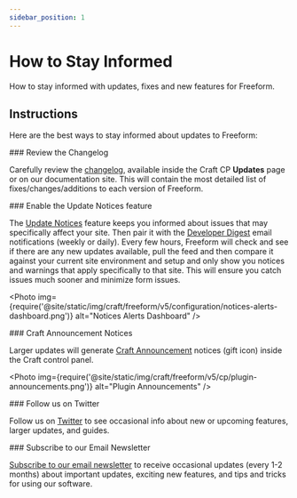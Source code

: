 ```yaml
---
sidebar_position: 1
---
```



# How to Stay Informed

How to stay informed with updates, fixes and new features for Freeform.

## Instructions

Here are the best ways to stay informed about updates to Freeform:

<VerticalStepWrapper>
<StepMarkdown>
### Review the Changelog

Carefully review the [changelog](../../setup/changelog.mdx), available inside the Craft CP **Updates** page or on our documentation site. This will contain the most detailed list of fixes/changes/additions to each version of Freeform.

</StepMarkdown>
<StepMarkdown>
### Enable the Update Notices feature

The [Update Notices](../../configuration/notices-alerts.mdx) feature keeps you informed about issues that may specifically affect your site. Then pair it with the [Developer Digest](../../configuration/notices-alerts.mdx) email notifications (weekly or daily). Every few hours, Freeform will check and see if there are any new updates available, pull the feed and then compare it against your current site environment and setup and only show you notices and warnings that apply specifically to that site. This will ensure you catch issues much sooner and minimize form issues.

<Photo
  img={require('@site/static/img/craft/freeform/v5/configuration/notices-alerts-dashboard.png')}
  alt="Notices Alerts Dashboard"
/>

</StepMarkdown>
<StepMarkdown>
### Craft Announcement Notices

Larger updates will generate [Craft Announcement](../../configuration/notices-alerts.mdx#update-notices-announcements) notices (gift icon) inside the Craft control panel.

<Photo
  img={require('@site/static/img/craft/freeform/v5/cp/plugin-announcements.png')}
  alt="Plugin Announcements"
/>

</StepMarkdown>
<StepMarkdown>
### Follow us on Twitter

Follow us on [Twitter](https://twitter.com/solspace) to see occasional info about new or upcoming features, larger updates, and guides.

</StepMarkdown>
<StepMarkdown>
### Subscribe to our Email Newsletter

[Subscribe to our email newsletter](https://email.solspace.com/h/r/68FF16F7F30A55692540EF23F30FEDED) to receive occasional updates (every 1-2 months) about important updates, exciting new features, and tips and tricks for using our software.

</StepMarkdown>
</VerticalStepWrapper>
